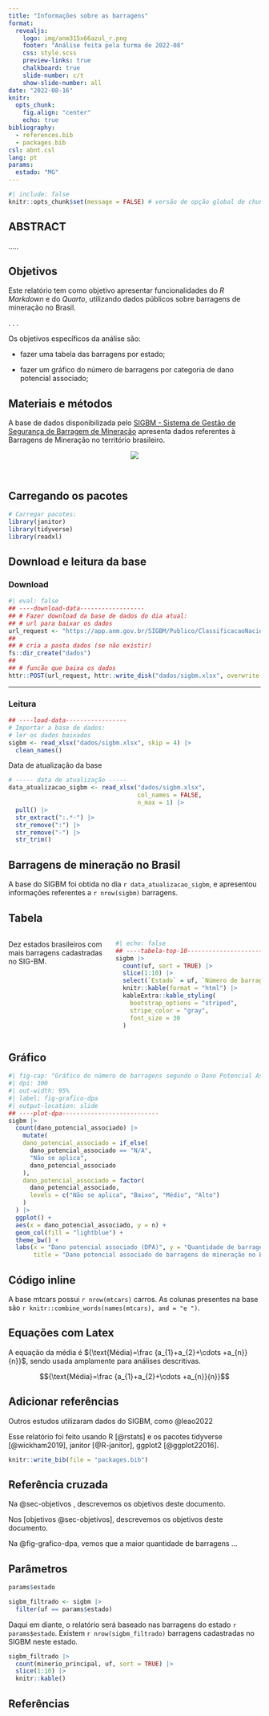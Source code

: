 ```yaml
---
title: "Informações sobre as barragens"
format: 
  revealjs:
    logo: img/anm315x66azul_r.png
    footer: "Análise feita pela turma de 2022-08"
    css: style.scss
    preview-links: true
    chalkboard: true
    slide-number: c/t
    show-slide-number: all
date: "2022-08-16"
knitr: 
  opts_chunk: 
    fig.align: "center"
    echo: true
bibliography: 
  - references.bib
  - packages.bib
csl: abnt.csl 
lang: pt
params:
  estado: "MG"
---
```


```r
#| include: false
knitr::opts_chunk$set(message = FALSE) # versão de opção global de chunk com RMarkdown, funciona com Quarto :)
```

## ABSTRACT

.....

## Objetivos {#sec-objetivos}

Este relatório tem como objetivo apresentar funcionalidades do *R Markdown* e do *Quarto*, utilizando dados públicos sobre barragens de mineração no Brasil.

. . .

Os objetivos específicos da análise são:

::: incremental
-   fazer uma tabela das barragens por estado;

::: {.red}
-   fazer um gráfico do número de barragens por categoria de dano potencial associado;
:::

:::

## Materiais e métodos

A base de dados disponibilizada pelo [SIGBM - Sistema de Gestão de Segurança de Barragem de Mineração](https://app.anm.gov.br/SIGBM/Publico/ClassificacaoNacionalDaBarragem) apresenta dados referentes à Barragens de Mineração no território brasileiro.

<center>![](img/anm315x66azul_r.png)</center>

<br>

## Carregando os pacotes

```r
# Carregar pacotes:
library(janitor)
library(tidyverse)
library(readxl)

```

## Download e leitura da base

### Download

```r
#| eval: false
## ----download-data------------------
## # Fazer download da base de dados do dia atual:
## # url para baixar os dados
url_request <- "https://app.anm.gov.br/SIGBM/Publico/ClassificacaoNacionalDaBarragem/ExportarExcel"
##
## # cria a pasta dados (se não existir)
fs::dir_create("dados")
##
## # funcão que baixa os dados
httr::POST(url_request, httr::write_disk("dados/sigbm.xlsx", overwrite = TRUE))

```

------------------------------------------------------------------------

### Leitura

```r
## ----load-data-----------------
# Importar a base de dados:
# ler os dados baixados
sigbm <- read_xlsx("dados/sigbm.xlsx", skip = 4) |>
  clean_names()

```

Data de atualização da base

```r
# ----- data de atualização -----
data_atualizacao_sigbm <- read_xlsx("dados/sigbm.xlsx",
                                    col_names = FALSE,
                                    n_max = 1) |>
  pull() |>
  str_extract(":.*-") |>
  str_remove(":") |>
  str_remove("-") |>
  str_trim()

```

## Barragens de mineração no Brasil

A base do SIGBM foi obtida no dia `r data_atualizacao_sigbm`, e apresentou informações referentes a `r nrow(sigbm)` barragens.

## Tabela

::: columns
::: {.column width="40%"}
Dez estados brasileiros com mais barragens cadastradas no SIG-BM.
:::

::: {.column width="60%"}

```r
#| echo: false
## ----tabela-top-10-------------------------
sigbm |>
  count(uf, sort = TRUE) |>
  slice(1:10) |>
  select(`Estado` = uf, `Número de barragens` = n) |>
  knitr::kable(format = "html") |> 
  kableExtra::kable_styling(
    bootstrap_options = "striped",
    stripe_color = "gray", 
    font_size = 30
  )
```
:::
:::

## Gráfico

```r
#| fig-cap: "Gráfico do número de barragens segundo o Dano Potencial Associado"
#| dpi: 300
#| out-width: 95%
#| label: fig-grafico-dpa
#| output-location: slide
## ----plot-dpa---------------------------
sigbm |>
  count(dano_potencial_associado) |>
    mutate(
    dano_potencial_associado = if_else(
      dano_potencial_associado == "N/A",
      "Não se aplica",
      dano_potencial_associado
    ),
    dano_potencial_associado = factor(
      dano_potencial_associado,
      levels = c("Não se aplica", "Baixo", "Médio", "Alto")
    )
  ) |>
  ggplot() +
  aes(x = dano_potencial_associado, y = n) +
  geom_col(fill = "lightblue") +
  theme_bw() +
  labs(x = "Dano potencial associado (DPA)", y = "Quantidade de barragens",
       title = "Dano potencial associado de barragens de mineração no Brasil")


```

## Código inline

A base mtcars possui `r nrow(mtcars)` carros. As colunas presentes na base são `r knitr::combine_words(names(mtcars), and = "e ")`.

## Equações com Latex

A equação da média é ${\text{Média}=\frac {a_{1}+a_{2}+\cdots +a_{n}}{n}}$, sendo usada amplamente para análises descritivas.

$${\text{Média}=\frac {a_{1}+a_{2}+\cdots +a_{n}}{n}}$$

## Adicionar referências

Outros estudos utilizaram dados do SIGBM, como @leao2022

Esse relatório foi feito usando R [@rstats] e os pacotes tidyverse [@wickham2019], janitor [@R-janitor], ggplot2 [@ggplot22016].

```r
knitr::write_bib(file = "packages.bib")
```

## Referência cruzada

Na @sec-objetivos , descrevemos os objetivos deste documento.

Nos [objetivos @sec-objetivos], descrevemos os objetivos deste documento.

Na @fig-grafico-dpa, vemos que a maior quantidade de barragens ...

## Parâmetros

```r
params$estado
```

```r
sigbm_filtrado <- sigbm |> 
  filter(uf == params$estado)
```

Daqui em diante, o relatório será baseado nas barragens do estado `r params$estado`. Existem `r nrow(sigbm_filtrado)` barragens cadastradas no SIGBM neste estado.

```r
sigbm_filtrado |> 
  count(minerio_principal, uf, sort = TRUE) |> 
  slice(1:10) |> 
  knitr::kable()
```

## Referências
